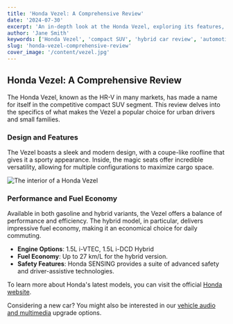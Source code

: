```yaml
---
title: 'Honda Vezel: A Comprehensive Review'
date: '2024-07-30'
excerpt: 'An in-depth look at the Honda Vezel, exploring its features, performance, and why it stands out in the compact SUV market.'
author: 'Jane Smith'
keywords: ['Honda Vezel', 'compact SUV', 'hybrid car review', 'automotive', 'car review']
slug: 'honda-vezel-comprehensive-review'
cover_image: '/content/vezel.jpg'
---
```


## Honda Vezel: A Comprehensive Review

The Honda Vezel, known as the HR-V in many markets, has made a name for itself in the competitive compact SUV segment. This review delves into the specifics of what makes the Vezel a popular choice for urban drivers and small families.

### Design and Features

The Vezel boasts a sleek and modern design, with a coupe-like roofline that gives it a sporty appearance. Inside, the magic seats offer incredible versatility, allowing for multiple configurations to maximize cargo space.

![The interior of a Honda Vezel](/content/vezel-interior.jpg "The interior of a Honda Vezel")

### Performance and Fuel Economy

Available in both gasoline and hybrid variants, the Vezel offers a balance of performance and efficiency. The hybrid model, in particular, delivers impressive fuel economy, making it an economical choice for daily commuting.

*   **Engine Options**: 1.5L i-VTEC, 1.5L i-DCD Hybrid
*   **Fuel Economy**: Up to 27 km/L for the hybrid version.
*   **Safety Features**: Honda SENSING provides a suite of advanced safety and driver-assistive technologies.

To learn more about Honda's latest models, you can visit the official [Honda website](https://www.honda.com/).

Considering a new car? You might also be interested in our [vehicle audio and multimedia](/vehicle-audio-multimedia) upgrade options.
